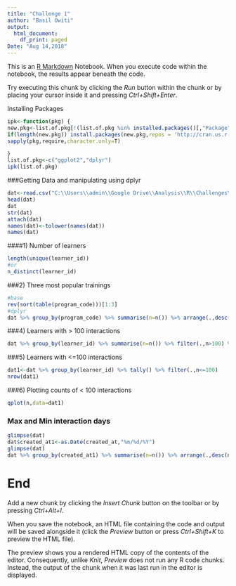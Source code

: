 ```yaml
---
title: "Challenge 1"
author: "Basil Owiti"
output:
  html_document:
    df_print: paged
Date: "Aug 14,2018"
---
```


This is an [R Markdown](http://rmarkdown.rstudio.com) Notebook. When you execute code within the notebook, the results appear beneath the code. 

Try executing this chunk by clicking the *Run* button within the chunk or by placing your cursor inside it and pressing *Ctrl+Shift+Enter*. 


  
Installing Packages
```r
ipk<-function(pkg) {
new.pkg<-list.of.pkg[!(list.of.pkg %in% installed.packages()[,"Package"])]
if(length(new.pkg)) install.packages(new.pkg,repos = 'http://cran.us.r-project.org',dependencies = T)
sapply(pkg,require,character.only=T)

}
list.of.pkg<-c("ggplot2","dplyr")
ipk(list.of.pkg)
```
###Getting Data and manipulating using dplyr
```r
dat<-read.csv("C:\\Users\\admin\\Google Drive\\Analysis\\R\\Challenges\\1.Data\\challenge 1 dataset (housing).csv", header = T)
head(dat)
dat
str(dat)
attach(dat)
names(dat)<-tolower(names(dat))
names(dat)
```
####1) Number of learners
```r
length(unique(learner_id))
#or
n_distinct(learner_id)
```
###2) Three most popular trainings
```r
#base
rev(sort(table(program_code)))[1:3]
#dplyr
dat %>% group_by(program_code) %>% summarise(n=n()) %>% arrange(.,desc(n)) %>% slice(1:3)
```
###4) Learners with > 100 interactions
```r
dat %>% group_by(learner_id) %>% summarise(n=n()) %>% filter(.,n>100) %>% nrow() 
```
###5) Learners with <=100 interactions
```r
dat1<-dat %>% group_by(learner_id) %>% tally() %>% filter(.,n<=100)
nrow(dat1)
```
###6) Plotting counts of < 100 interactions
```r
qplot(n,data=dat1)
```

### Max and Min interaction days
```r
glimpse(dat)
dat$created_at1<-as.Date(created_at,"%m/%d/%Y")
glimpse(dat)
dat %>% group_by(created_at1) %>% summarise(n=n()) %>% arrange(.,desc(n)) %>% filter(n==max(n) | n==min(n))

```
# End

Add a new chunk by clicking the *Insert Chunk* button on the toolbar or by pressing *Ctrl+Alt+I*.

When you save the notebook, an HTML file containing the code and output will be saved alongside it (click the *Preview* button or press *Ctrl+Shift+K* to preview the HTML file).

The preview shows you a rendered HTML copy of the contents of the editor. Consequently, unlike *Knit*, *Preview* does not run any R code chunks. Instead, the output of the chunk when it was last run in the editor is displayed.
